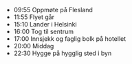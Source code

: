 
- <time>09:55</time> Oppmøte på Flesland
- <time>11:55</time> Flyet går
- <time>15:10</time> Lander i Helsinki
- <time>16:00</time> Tog til sentrum
- <time>17:00</time> Innsjekk og faglig bolk på hotellet
- <time>20:00</time> Middag
- <time>22:30</time> Hygge på hygglig sted i byn
